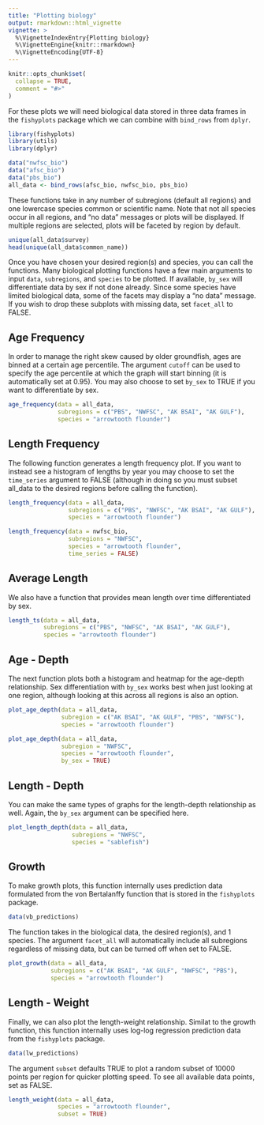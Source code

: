 ```yaml
---
title: "Plotting biology"
output: rmarkdown::html_vignette
vignette: >
  %\VignetteIndexEntry{Plotting biology}
  %\VignetteEngine{knitr::rmarkdown}
  %\VignetteEncoding{UTF-8}
---
```


```r
knitr::opts_chunk$set(
  collapse = TRUE,
  comment = "#>"
)
```

For these plots we will need biological data stored in three data frames in the `fishyplots` package which we can combine with `bind_rows` from `dplyr`.

```r
library(fishyplots)
library(utils)
library(dplyr)
```

```r
data("nwfsc_bio")
data("afsc_bio")
data("pbs_bio")
all_data <- bind_rows(afsc_bio, nwfsc_bio, pbs_bio)
```

These functions take in any number of subregions (default all regions) and one lowercase species common or scientific name. Note that not all species occur in all regions, and "no data" messages or plots will be displayed. If multiple regions are selected, plots will be faceted by region by default.

```r
unique(all_data$survey)
head(unique(all_data$common_name))
```

Once you have chosen your desired region(s) and species, you can call the functions. Many biological plotting functions have a few main arguments to input `data`, `subregions`, and `species` to be plotted. If available, `by_sex` will differentiate data by sex if not done already. Since some species have limited biological data, some of the facets may display a "no data" message. If you wish to drop these subplots with missing data, set `facet_all` to FALSE.

## Age Frequency

In order to manage the right skew caused by older groundfish, ages are binned at a certain age percentile. The argument `cutoff` can be used to specify the age percentile at which the graph will start binning (it is automatically set at 0.95). You may also choose to set `by_sex` to TRUE if you want to differentiate by sex.

```r
age_frequency(data = all_data, 
              subregions = c("PBS", "NWFSC", "AK BSAI", "AK GULF"), 
              species = "arrowtooth flounder")

```

## Length Frequency

The following function generates a length frequency plot. If you want to instead see a histogram of lengths by year you may choose to set the `time_series` argument to FALSE (although in doing so you must subset all_data to the desired regions before calling the function).

```r
length_frequency(data = all_data, 
                 subregions = c("PBS", "NWFSC", "AK BSAI", "AK GULF"), 
                 species = "arrowtooth flounder")

length_frequency(data = nwfsc_bio, 
                 subregions = "NWFSC", 
                 species = "arrowtooth flounder",
                 time_series = FALSE)
```

## Average Length

We also have a function that provides mean length over time differentiated by sex.

```r
length_ts(data = all_data, 
          subregions = c("PBS", "NWFSC", "AK BSAI", "AK GULF"), 
          species = "arrowtooth flounder")
```

## Age - Depth

The next function plots both a histogram and heatmap for the age-depth relationship. Sex differentiation with `by_sex` works best when just looking at one region, although looking at this across all regions is also an option.

```r
plot_age_depth(data = all_data, 
               subregion = c("AK BSAI", "AK GULF", "PBS", "NWFSC"), 
               species = "arrowtooth flounder")

```

```r
plot_age_depth(data = all_data,
               subregion = "NWFSC", 
               species = "arrowtooth flounder",
               by_sex = TRUE)
```

## Length - Depth

You can make the same types of graphs for the length-depth relationship as well. Again, the `by_sex` argument can be specified here.

```r
plot_length_depth(data = all_data,
                  subregions = "NWFSC",
                  species = "sablefish")
```

## Growth

To make growth plots, this function internally uses prediction data formulated from the von Bertalanffy function that is stored in the `fishyplots` package.

```r
data(vb_predictions)
```

The function takes in the biological data, the desired region(s), and 1 species. The argument `facet_all` will automatically include all subregions regardless of missing data, but can be turned off when set to FALSE.

```r
plot_growth(data = all_data,
            subregions = c("AK BSAI", "AK GULF", "NWFSC", "PBS"),
            species = "arrowtooth flounder")
```

## Length - Weight

Finally, we can also plot the length-weight relationship. Similat to the growth function, this function internally uses log-log regression prediction data from the `fishyplots` package.

```r
data(lw_predictions)
```

The argument `subset` defaults TRUE to plot a random subset of 10000 points per region for quicker plotting speed. To see all available data points, set as FALSE.

```r
length_weight(data = all_data,
              species = "arrowtooth flounder",
              subset = TRUE)
```
